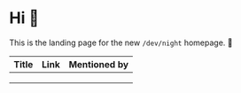 
<Page>

<Logo />
<LiveStream />

# Hi :wave:

This is the landing page for the new `/dev/night` homepage. :tada:

<SlackButton />


| Title | Link | Mentioned by |
| ----- | ---- | ------------ |
|       |      |              |
|       |      |              |
|       |      |              |

</Page>
